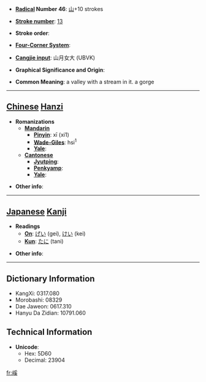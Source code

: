* '''[[Wiktionary:Chinese radical index| Radical]] Number 46''': [[Wiktionary:Chinese radical index 山|山]]+10 strokes

* '''[[Wiktionary:Chinese total strokes index|Stroke number]]''': [[Wiktionary:Chinese total strokes index 13|13]]

* '''Stroke order''': 

* '''[[Wiktionary:Chinese four corner index|Four-Corner System]]''': 

* '''[[Wiktionary:Chinese Cangjie index|Cangjie input]]''': 山月女大 (UBVK)

* '''Graphical Significance and Origin''': 

* '''Common Meaning''': a valley with a stream in it. a gorge

----

== [[Chinese]] [[Hanzi]] ==

* '''Romanizations'''
** '''[[Mandarin]]'''
*** '''[[Pinyin]]''': xī (xi1)
*** '''[[Wade-Giles]]''': hsi<sup>1</sup>
*** '''[[Yale]]''': 
** '''[[Cantonese]]'''
*** '''[[Jyutping]]''':
*** '''[[Penkyamp]]''': 
*** '''[[Yale]]''': 

* '''Other info''': 

----

== [[Japanese]] [[Kanji]] ==

* '''Readings'''
** '''[[On]]''': [[げい]] (gei), [[けい]] (kei)
** '''[[Kun]]''': [[たに]] (tani)

* '''Other info''':  

----

== Dictionary Information ==

* KangXi: 0317.080
* Morobashi: 08329
* Dae Jaweon: 0617.310
* Hanyu Da Zidian: 10791.060

== Technical Information ==

* '''Unicode''':
** Hex: 5D60
** Decimal: 23904

[[fr:嵠]]